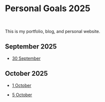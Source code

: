 # Personal Goals 2025

<br />

This is my portfolio, blog, and personal website.

## September 2025

- [30 September](/n/1)

## October 2025

- [1 October](/n/4)

- [5 October](/n/5)
